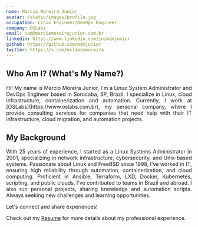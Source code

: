 ```yaml
---
name: Marcio Moreira Junior
avatar: /static/images/profile.jpg
occupation: Linux Engineer/DevOps Engineer
company: OSLabs
email: iam@marciomoreirajunior.com.br
linkedin: https://www.linkedin.com/in/mdmjunior
github: https://github.com/mdmjunior
twitter: https://x.com/oslabsmmoreira
---
```


## Who Am I? (What's My Name?)

<div align="justify">
Hi! My name is Marcio Moreira Junior, I'm a Linux System Administrator and DevOps Engineer based in Sorocaba, SP, Brazil. I specialize
in Linux, cloud infrastructure, containerization and automation. Currently, I work at [OSLabs](https://www.oslabs.com.br), my personal
company, where I provide consulting services for companies that need help with their IT infrastructure, cloud migration, and
automation projects.
</div>

## My Background

<div align="justify">

With 25 years of experience, I started as a Linux Systems Administrator in 2001, specializing in network infrastructure, cybersecurity, and 
Unix-based systems. Passionate about Linux and FreeBSD since 1998, I’ve worked in IT, ensuring high reliability through automation, 
containerization, and cloud computing. Proficient in Ansible, Terraform, LXD, Docker, Kubernetes, scripting, and public clouds, I’ve contributed 
to teams in Brazil and abroad. I also run personal projects, sharing knowledge and automation scripts. Always seeking new challenges 
and learning opportunities.

Let's connect and share experiences! 

Check out my [Resume](/static/images/resume.pdf) for more details about my professional experience.
</div>




